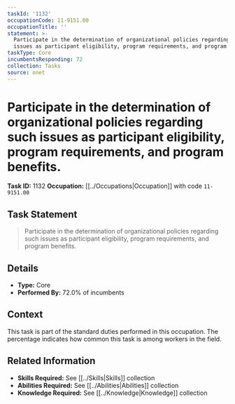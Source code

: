 ```yaml
---
taskId: '1132'
occupationCode: 11-9151.00
occupationTitle: ''
statement: >-
  Participate in the determination of organizational policies regarding such
  issues as participant eligibility, program requirements, and program benefits.
taskType: Core
incumbentsResponding: 72
collection: Tasks
source: onet
---
```

# Participate in the determination of organizational policies regarding such issues as participant eligibility, program requirements, and program benefits.

**Task ID:** 1132
**Occupation:** [[../Occupations|Occupation]] with code `11-9151.00`

## Task Statement

> Participate in the determination of organizational policies regarding such issues as participant eligibility, program requirements, and program benefits.

## Details

- **Type:** Core
- **Performed By:** 72.0% of incumbents

## Context

This task is part of the standard duties performed in this occupation. The percentage indicates how common this task is among workers in the field.

## Related Information

- **Skills Required:** See [[../Skills|Skills]] collection
- **Abilities Required:** See [[../Abilities|Abilities]] collection
- **Knowledge Required:** See [[../Knowledge|Knowledge]] collection
